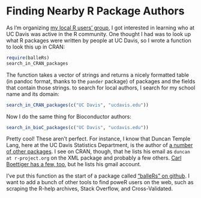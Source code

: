 Finding Nearby R Package Authors
===============================

As I'm organizing [my local R users' group](http://www.noamross.net/davis-r-users-group.html), I got interested in learning who at UC Davis was active in the R community.  One thought I had was to look up what R packages were written by people at UC Davis, so I wrote a function to look this up in CRAN:

```r
require(balleRs)
search_in_CRAN_packages
```

The function takes a vector of strings and returns a nicely formatted table (in pandoc format, thanks to the `pander` package) of packages and the fields that contain those strings.  to search for local authors, I search for my school name and its domain:

```r
search_in_CRAN_packages(c("UC Davis", "ucdavis.edu"))
```

Now I do the same thing for Bioconductor authors:

```r
search_in_bioC_packages(c("UC Davis", "ucdavis.edu")) 
```

Pretty cool!  These aren't perfect.  For instance, I know that Duncan Temple Lang, here at the UC Davis Statistics Department, is the author of [a number of other packages](http://crantastic.org/authors/28).  I see on CRAN, though, that he lists his email as `duncan at r-project.org` on the XML package and probably a few others.  [Carl Boettiger has a few, too](http://crantastic.org/authors/2009), but he lists his gmail account.

I've put this function as the start of a package called ["balleRs" on github](https://github.com/noamross/balleRs).  I want to add a bunch of other tools to find poweR users on the web, such as scraping the R-help archives, Stack Overflow, and Cross-Validated.

